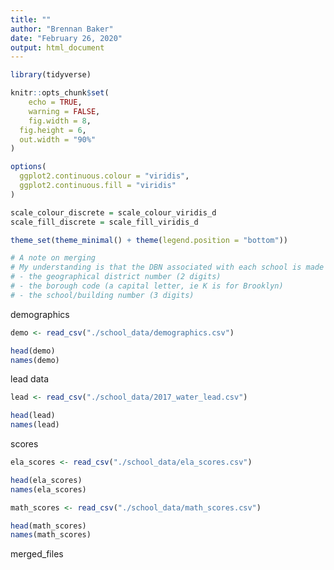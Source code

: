 ```yaml
---
title: ""
author: "Brennan Baker"
date: "February 26, 2020"
output: html_document
---
```


```r
library(tidyverse)

knitr::opts_chunk$set(
	echo = TRUE,
	warning = FALSE,
	fig.width = 8, 
  fig.height = 6,
  out.width = "90%"
)

options(
  ggplot2.continuous.colour = "viridis",
  ggplot2.continuous.fill = "viridis"
)

scale_colour_discrete = scale_colour_viridis_d
scale_fill_discrete = scale_fill_viridis_d

theme_set(theme_minimal() + theme(legend.position = "bottom"))

# A note on merging
# My understanding is that the DBN associated with each school is made up of 3 elements
# - the geographical district number (2 digits)
# - the borough code (a capital letter, ie K is for Brooklyn)
# - the school/building number (3 digits)

```

demographics
```r
demo <- read_csv("./school_data/demographics.csv")

head(demo)
names(demo)

```

lead data
```r
lead <- read_csv("./school_data/2017_water_lead.csv") 

head(lead)
names(lead)
```

scores
```r
ela_scores <- read_csv("./school_data/ela_scores.csv") 

head(ela_scores)
names(ela_scores)

math_scores <- read_csv("./school_data/math_scores.csv") 

head(math_scores)
names(math_scores)
```

merged_files 
```r

```

